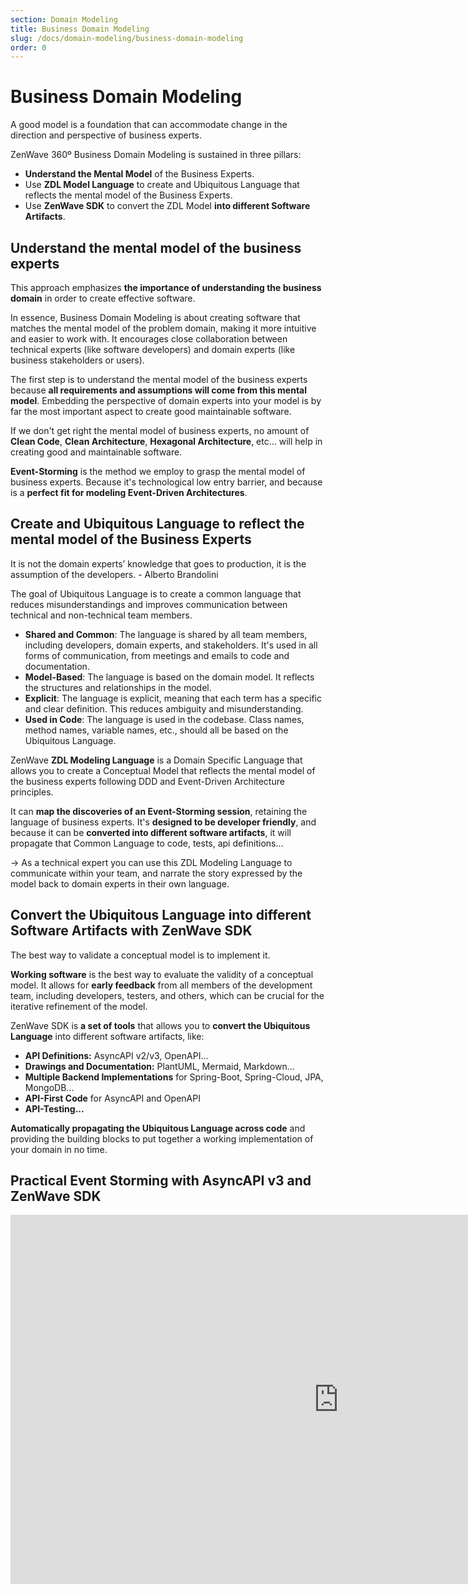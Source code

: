 ```yaml
---
section: Domain Modeling
title: Business Domain Modeling
slug: /docs/domain-modeling/business-domain-modeling
order: 0
---
```


# Business Domain Modeling

<Quote>
    A good model is a foundation that can accommodate change in the direction and perspective of business experts.
</Quote>


ZenWave 360º Business Domain Modeling is sustained in three pillars:

- <strong className="orange">Understand the Mental Model</strong> of the Business Experts.
- Use <strong className="orange">ZDL Model Language</strong> to create and Ubiquitous Language that reflects the mental model of the Business Experts.
- Use <strong className="orange">ZenWave SDK</strong> to convert the ZDL Model <strong className="orange">into different Software Artifacts</strong>.

## Understand the mental model of the business experts

This approach emphasizes <strong className="orange">the importance of understanding the business domain</strong> in order to create effective software.

In essence, Business Domain Modeling is about creating software that matches the mental model of the problem domain, making it more intuitive and easier to work with. It encourages close collaboration between technical experts (like software developers) and domain experts (like business stakeholders or users).

The first step is to understand the mental model of the business experts because <strong className="orange">all requirements and assumptions will come from this mental model</strong>. Embedding the perspective of domain experts into your model is by far the most important aspect to create good maintainable software.

If we don't get right the mental model of business experts, no amount of <strong className="orange">Clean Code</strong>, <strong className="orange">Clean Architecture</strong>, <strong className="orange">Hexagonal Architecture</strong>, etc... will help in creating good and maintainable software.

<strong className="orange">Event-Storming</strong> is the method we employ to grasp the mental model of business experts. Because it's technological low entry barrier, and because is a <strong className="orange">perfect fit for modeling Event-Driven Architectures</strong>.


## Create and Ubiquitous Language to reflect the mental model of the Business Experts

<Quote>
    It is not the domain experts’ knowledge that goes to production, it is the assumption of the developers.
    <QuoteAuthor>- Alberto Brandolini</QuoteAuthor>
</Quote>

The goal of Ubiquitous Language is to create a common language that reduces misunderstandings and improves communication between technical and non-technical team members.

- <strong className="orange">Shared and Common</strong>: The language is shared by all team members, including developers, domain experts, and stakeholders. It's used in all forms of communication, from meetings and emails to code and documentation.
- <strong className="orange">Model-Based</strong>: The language is based on the domain model. It reflects the structures and relationships in the model.
- <strong className="orange">Explicit</strong>: The language is explicit, meaning that each term has a specific and clear definition. This reduces ambiguity and misunderstanding.
- <strong className="orange">Used in Code</strong>: The language is used in the codebase. Class names, method names, variable names, etc., should all be based on the Ubiquitous Language.

ZenWave <strong className="orange">ZDL Modeling Language</strong> is a Domain Specific Language that allows you to create a Conceptual Model that reflects the mental model of the business experts following DDD and Event-Driven Architecture principles.

It can <strong className="orange">map the discoveries of an Event-Storming session</strong>, retaining the language of business experts. It's <strong className="orange">designed to be developer friendly</strong>, and because it can be <strong className="orange">converted into different software artifacts</strong>, it will propagate that Common Language to code, tests, api definitions...

-> As a technical expert you can use this ZDL Modeling Language to communicate within your team, and narrate the story expressed by the model back to domain experts in their own language.

## Convert the Ubiquitous Language into different Software Artifacts with ZenWave SDK

<Quote>
    The best way to validate a conceptual model is to implement it.
</Quote>

<strong className="orange">Working software</strong> is the best way to evaluate the validity of a conceptual model. It allows for <strong className="orange">early feedback</strong> from all members of the development team, including developers, testers, and others, which can be crucial for the iterative refinement of the model.

ZenWave SDK is <strong className="orange">a set of tools</strong> that allows you to <strong className="orange">convert the Ubiquitous Language</strong> into different software artifacts, like:

- <strong className="orange">API Definitions:</strong> AsyncAPI v2/v3, OpenAPI...
- <strong className="orange">Drawings and Documentation:</strong> PlantUML, Mermaid, Markdown...
- <strong className="orange">Multiple Backend Implementations</strong> for Spring-Boot, Spring-Cloud, JPA, MongoDB...
- <strong className="orange">API-First Code</strong> for AsyncAPI and OpenAPI
- <strong className="orange">API-Testing...</strong>

<strong className="orange">Automatically propagating the Ubiquitous Language across code</strong> and providing the building blocks to put together a working implementation of your domain in no time.

## Practical Event Storming with AsyncAPI v3 and ZenWave SDK

<iframe width="1050" height="591" src="https://www.youtube.com/embed/-uHONzz-a6U?si=rakq_rMn_zd7N0DI" title="Practical Event Storming with AsyncAPI v3 and ZenWave SDK - Ivan Del Viejo, Ivan Garcia Sainz-Aja" frameborder="0" allow="accelerometer; autoplay; clipboard-write; encrypted-media; gyroscope; picture-in-picture; web-share; fullscreen" allowfullscreen></iframe>
